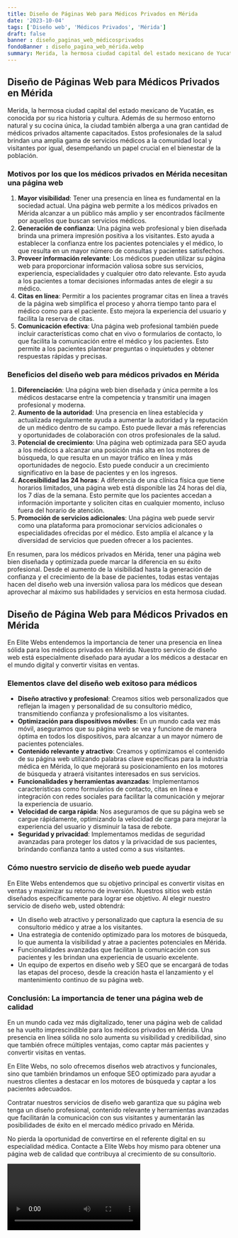 ```yaml
---
title: Diseño de Páginas Web para Médicos Privados en Mérida
date: '2023-10-04'
tags: ['Diseño web', 'Médicos Privados', 'Mérida']
draft: false
banner : diseño_paginas_web_médicosprivados
fondoBanner : diseño_pagina_web_mérida.webp
summary: Merida, la hermosa ciudad capital del estado mexicano de Yucatán, es conocida por su rica historia y cultura. Además de su hermoso entorno natural y su cocina única, la ciudad también alberga a una gran cantidad de médicos privados altamente capacitados. Estos profesionales de la salud brindan una amplia gama de servicios médicos a la comunidad local y visitantes por igual, desempeñando un papel crucial en el bienestar de la población.
---
```


## Diseño de Páginas Web para Médicos Privados en Mérida

Merida, la hermosa ciudad capital del estado mexicano de Yucatán, es conocida por su rica historia y cultura. Además de su hermoso entorno natural y su cocina única, la ciudad también alberga a una gran cantidad de médicos privados altamente capacitados. Estos profesionales de la salud brindan una amplia gama de servicios médicos a la comunidad local y visitantes por igual, desempeñando un papel crucial en el bienestar de la población.

### Motivos por los que los médicos privados en Mérida necesitan una página web

1. **Mayor visibilidad**: Tener una presencia en línea es fundamental en la sociedad actual. Una página web permite a los médicos privados en Mérida alcanzar a un público más amplio y ser encontrados fácilmente por aquellos que buscan servicios médicos.
2. **Generación de confianza**: Una página web profesional y bien diseñada brinda una primera impresión positiva a los visitantes. Esto ayuda a establecer la confianza entre los pacientes potenciales y el médico, lo que resulta en un mayor número de consultas y pacientes satisfechos.
3. **Proveer información relevante**: Los médicos pueden utilizar su página web para proporcionar información valiosa sobre sus servicios, experiencia, especialidades y cualquier otro dato relevante. Esto ayuda a los pacientes a tomar decisiones informadas antes de elegir a su médico.
4. **Citas en línea**: Permitir a los pacientes programar citas en línea a través de la página web simplifica el proceso y ahorra tiempo tanto para el médico como para el paciente. Esto mejora la experiencia del usuario y facilita la reserva de citas.
5. **Comunicación efectiva**: Una página web profesional también puede incluir características como chat en vivo o formularios de contacto, lo que facilita la comunicación entre el médico y los pacientes. Esto permite a los pacientes plantear preguntas o inquietudes y obtener respuestas rápidas y precisas.

### Beneficios del diseño web para médicos privados en Mérida

1. **Diferenciación**: Una página web bien diseñada y única permite a los médicos destacarse entre la competencia y transmitir una imagen profesional y moderna.
2. **Aumento de la autoridad**: Una presencia en línea establecida y actualizada regularmente ayuda a aumentar la autoridad y la reputación de un médico dentro de su campo. Esto puede llevar a más referencias y oportunidades de colaboración con otros profesionales de la salud.
3. **Potencial de crecimiento**: Una página web optimizada para SEO ayuda a los médicos a alcanzar una posición más alta en los motores de búsqueda, lo que resulta en un mayor tráfico en línea y más oportunidades de negocio. Esto puede conducir a un crecimiento significativo en la base de pacientes y en los ingresos.
4. **Accesibilidad las 24 horas**: A diferencia de una clínica física que tiene horarios limitados, una página web está disponible las 24 horas del día, los 7 días de la semana. Esto permite que los pacientes accedan a información importante y soliciten citas en cualquier momento, incluso fuera del horario de atención.
5. **Promoción de servicios adicionales**: Una página web puede servir como una plataforma para promocionar servicios adicionales o especialidades ofrecidas por el médico. Esto amplía el alcance y la diversidad de servicios que pueden ofrecer a los pacientes.

En resumen, para los médicos privados en Mérida, tener una página web bien diseñada y optimizada puede marcar la diferencia en su éxito profesional. Desde el aumento de la visibilidad hasta la generación de confianza y el crecimiento de la base de pacientes, todas estas ventajas hacen del diseño web una inversión valiosa para los médicos que desean aprovechar al máximo sus habilidades y servicios en esta hermosa ciudad.

<GifSeo />

<Cta />

## Diseño de Página Web para Médicos Privados en Mérida

En Elite Webs entendemos la importancia de tener una presencia en línea sólida para los médicos privados en Mérida. Nuestro servicio de diseño web está especialmente diseñado para ayudar a los médicos a destacar en el mundo digital y convertir visitas en ventas.

### Elementos clave del diseño web exitoso para médicos

- **Diseño atractivo y profesional**: Creamos sitios web personalizados que reflejan la imagen y personalidad de su consultorio médico, transmitiendo confianza y profesionalismo a los visitantes.
- **Optimización para dispositivos móviles**: En un mundo cada vez más móvil, aseguramos que su página web se vea y funcione de manera óptima en todos los dispositivos, para alcanzar a un mayor número de pacientes potenciales.
- **Contenido relevante y atractivo**: Creamos y optimizamos el contenido de su página web utilizando palabras clave específicas para la industria médica en Mérida, lo que mejorará su posicionamiento en los motores de búsqueda y atraerá visitantes interesados en sus servicios.
- **Funcionalidades y herramientas avanzadas**: Implementamos características como formularios de contacto, citas en línea e integración con redes sociales para facilitar la comunicación y mejorar la experiencia de usuario.
- **Velocidad de carga rápida**: Nos aseguramos de que su página web se cargue rápidamente, optimizando la velocidad de carga para mejorar la experiencia del usuario y disminuir la tasa de rebote.
- **Seguridad y privacidad**: Implementamos medidas de seguridad avanzadas para proteger los datos y la privacidad de sus pacientes, brindando confianza tanto a usted como a sus visitantes.

### Cómo nuestro servicio de diseño web puede ayudar

En Elite Webs entendemos que su objetivo principal es convertir visitas en ventas y maximizar su retorno de inversión. Nuestros sitios web están diseñados específicamente para lograr ese objetivo. Al elegir nuestro servicio de diseño web, usted obtendrá:

- Un diseño web atractivo y personalizado que captura la esencia de su consultorio médico y atrae a los visitantes.
- Una estrategia de contenido optimizado para los motores de búsqueda, lo que aumenta la visibilidad y atrae a pacientes potenciales en Mérida.
- Funcionalidades avanzadas que facilitan la comunicación con sus pacientes y les brindan una experiencia de usuario excelente.
- Un equipo de expertos en diseño web y SEO que se encargará de todas las etapas del proceso, desde la creación hasta el lanzamiento y el mantenimiento continuo de su página web.

### Conclusión: La importancia de tener una página web de calidad

En un mundo cada vez más digitalizado, tener una página web de calidad se ha vuelto imprescindible para los médicos privados en Mérida. Una presencia en línea sólida no solo aumenta su visibilidad y credibilidad, sino que también ofrece múltiples ventajas, como captar más pacientes y convertir visitas en ventas.

En Elite Webs, no solo ofrecemos diseños web atractivos y funcionales, sino que también brindamos un enfoque SEO optimizado para ayudar a nuestros clientes a destacar en los motores de búsqueda y captar a los pacientes adecuados.

Contratar nuestros servicios de diseño web garantiza que su página web tenga un diseño profesional, contenido relevante y herramientas avanzadas que facilitarán la comunicación con sus visitantes y aumentarán las posibilidades de éxito en el mercado médico privado en Mérida.

No pierda la oportunidad de convertirse en el referente digital en su especialidad médica. Contacte a Elite Webs hoy mismo para obtener una página web de calidad que contribuya al crecimiento de su consultorio.

<Video />

<CtaBot job='Médicos Privados' city='Mérida'/>

<Gmaps query='Mérida+españa+maps' />